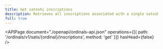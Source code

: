 ```yaml
---
title: Get satoshi inscriptions
description: Retrieves all inscriptions associated with a single satoshi.
full: true
---
```


<APIPage
  document="./openapi/ordinals-api.json"
  operations={[{ path: '/ordinals/v1/sats/{ordinal}/inscriptions', method: 'get' }]}
  hasHead={false}
/>

